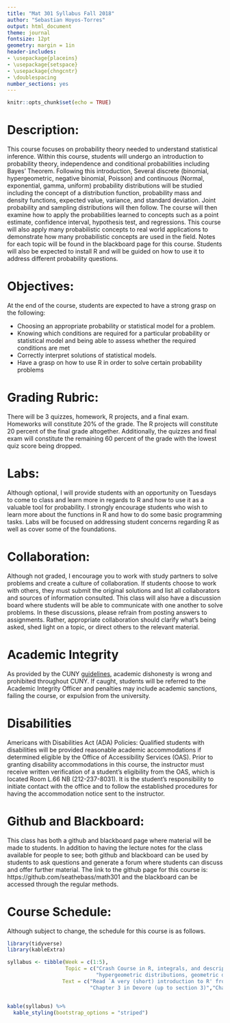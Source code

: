 ```yaml
---
title: "Mat 301 Syllabus Fall 2018"
author: "Sebastian Hoyos-Torres"
output: html_document
theme: journal
fontsize: 12pt
geometry: margin = 1in
header-includes:
- \usepackage{placeins}
- \usepackage{setspace}
- \usepackage{chngcntr}
- \doublespacing
number_sections: yes
---
```


```r
knitr::opts_chunk$set(echo = TRUE)
```
# Description:
This course focuses on probability theory needed to understand statistical inference. Within this course, students will undergo an introduction to probability theory, independence and conditional probabilities including Bayes' Theorem. Following this introduction,  Several discrete (binomial, hypergeometric, negative binomial, Poisson) and continuous (Normal, exponential, gamma, uniform) probability distributions will be studied including the concept of a distribution function, probability mass and density functions, expected value, variance, and standard deviation. Joint probability and sampling distributions will then follow. The course will then examine how to apply the probabilities learned to concepts such as a point estimate, confidence interval, hypothesis test, and regressions. This course will also apply many probabilistic concepts to real world applications to demonstrate how many probabilistic concepts are used in the field. Notes for each topic will be found in the blackboard page for this course. Students will also be expected to install R and will be guided on how to use it to address different probability questions. 

# Objectives:
At the end of the course, students are expected to have a strong grasp on the following:

- Choosing an appropriate probability or statistical model for a problem.
- Knowing which conditions are required for a particular probability or statistical model and being able to assess whether the required conditions are met
- Correctly interpret solutions of statistical models.
- Have a grasp on how to use R in order to solve certain probability problems

# Grading Rubric:
There will be 3 quizzes, homework, R projects, and a final exam. Homeworks will constitute 20% of the grade. The R projects will constitute 20 percent of the final grade altogether. Additionally, the quizzes and final exam will constitute the remaining 60 percent of the grade with the lowest quiz score being dropped.

# Labs:
Although optional, I will provide students with an opportunity on Tuesdays to come to class and learn more in regards to R and how to use it as a valuable tool for probability. I strongly encourage students who wish to learn more about the functions in R and how to do some basic programming tasks. Labs will be focused on addressing student concerns regarding R as well as cover some of the foundations.

# Collaboration:
Although not graded, I encourage you to work with study partners to solve problems and create a culture of collaboration. If students choose to work with others, they must submit the original solutions and list all collaborators and sources of information consulted. This class will also have a discussion board where students will be able to communicate with one another to solve problems. In these discussions, please refrain from posting answers to assignments. Rather, appropriate collaboration should clarify what's being asked, shed light on a topic, or direct others to the relevant material. 

# Academic Integrity
As provided by the CUNY [guidelines](http://www2.cuny.edu/about/administration/offices/legal-affairs/policies-procedures/academic-integrity-policy/), academic dishonesty is wrong and prohibited throughout CUNY. If caught, students will be referred to the Academic Integrity Officer and penalties may include academic sanctions, failing the course, or expulsion from the university.

# Disabilities
Americans with Disabilities Act (ADA) Policies: Qualified students with disabilities will be provided reasonable academic accommodations if determined eligible by the Office of Accessibility Services (OAS).  Prior to granting disability accommodations in this course, the instructor must receive written verification of a student’s eligibility from the OAS, which is located Room L.66 NB (212-237-8031).  It is the student’s responsibility to initiate contact with the office and to follow the established procedures for having the accommodation notice sent to the instructor. 

# Github and Blackboard:
This class has both a github and blackboard page where material will be made to students. In addition to having the lecture notes for the class available for people to see; both github and blackboard can be used by students to ask questions and generate a forum where students can discuss and offer further material. The link to the github page for this course is: https://github.com/seathebass/math301 and the blackboard can be accessed through the regular methods.

# Course Schedule:
Although subject to change, the schedule for this course is as follows.
```r
library(tidyverse)
library(kableExtra)

syllabus <- tibble(Week = c(1:5), 
                   Topic = c("Crash Course in R, integrals, and descriptive statistics", "Probability - experiments, sample spaces, axioms of probability, proving results from axioms, multiplication principle, permutations, and combinations", "Discrete random variables and their distributions: probability mass functions,cumulative distribution function, expected values, variance, standard deviations and binomial distributions",
                             "hypergeometric distributions, geometric distributions, poisson distributions,negative binomial distributions","Quiz 1: chapters 1-3"),
                  Text = c("Read `A very (short) introduction to R' from https://cran.r-project.org/doc/contrib/Torfs+Brauer-Short-R-Intro.pdf, sections 3-8 of the Introduction to Integration Part 1: Anti-Differentiation (https://sydney.edu.au/stuserv/documents/maths_learning_centre/integration_part1.pdf) and sections 2-5  Introduction to Integration Part 2:The Definite Integral (https://sydney.edu.au/stuserv/documents/maths_learning_centre/integration_part2.pdf) ", "chapter 2 in Devore",
                           "Chapter 3 in Devore (up to section 3)","Chapter 3 sections 4-6", "No reading due"))


kable(syllabus) %>% 
  kable_styling(bootstrap_options = "striped")
```
